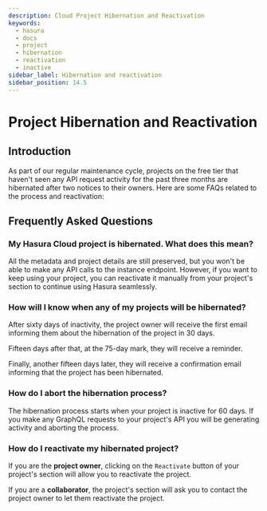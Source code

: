 ```yaml
---
description: Cloud Project Hibernation and Reactivation
keywords:
  - hasura
  - docs
  - project
  - hibernation
  - reactivation
  - inactive
sidebar_label: Hibernation and reactivation
sidebar_position: 14.5
---
```



# Project Hibernation and Reactivation

## Introduction

As part of our regular maintenance cycle, projects on the free tier that haven't seen any API request activity for the past three months are hibernated after two notices to their owners. Here are some FAQs related to the process and reactivation:

## Frequently Asked Questions

### My Hasura Cloud project is hibernated. What does this mean?

All the metadata and project details are still preserved, but you won't be able to make any API calls to the instance endpoint. However, if you want to keep using your project, you can reactivate it manually from your project's section to continue using Hasura seamlessly.

### How will I know when any of my projects will be hibernated?

After sixty days of inactivity, the project owner will receive the first email informing them about the hibernation of the project in 30 days. 

Fifteen days after that, at the 75-day mark, they will receive a reminder. 

Finally, another fifteen days later, they will receive a confirmation email informing that the project has been hibernated.

### How do I abort the hibernation process?

The hibernation process starts when your project is inactive for 60 days. If you make any GraphQL requests to your project's API you will be generating activity and aborting the process.

### How do I reactivate my hibernated project?

If you are the **project owner**, clicking on the `Reactivate` button of your project's section will allow you to reactivate the project.

<Thumbnail
  src="/img/graphql/cloud/projects/reactivation-owner.png"
  alt="Hibernated project as seen by the project owner"
  width="1199px"
/>

If you are a **collaborator**, the project's section will ask you to contact the project owner to let them reactivate the project.

<Thumbnail
  src="/img/graphql/cloud/projects/reactivation-collaborator.png"
  alt="Hibernated project as seen by a collaborator"
  width="1199px"
/>
